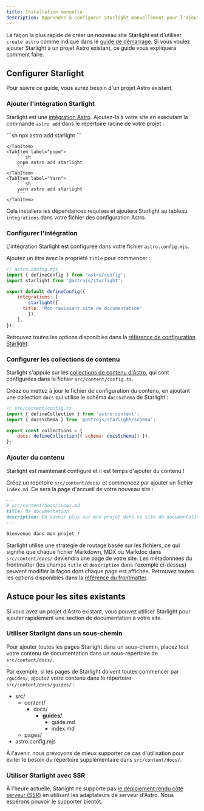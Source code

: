 ```yaml
---
title: Installation manuelle
description: Apprendre à configurer Starlight manuellement pour l'ajouter à un projet Astro existant.
---
```



La façon la plus rapide de créer un nouveau site Starlight est d'utiliser `create astro` comme indiqué dans le [guide de démarrage](/fr/getting-started/#creating-a-new-project).
Si vous voulez ajouter Starlight à un projet Astro existant, ce guide vous expliquera comment faire.

## Configurer Starlight

Pour suivre ce guide, vous aurez besoin d'un projet Astro existant.

### Ajouter l'intégration Starlight

Starlight est une [intégration Astro](https://docs.astro.build/fr/guides/integrations-guide/). Ajoutez-la à votre site en exécutant la commande `astro add` dans le répertoire racine de votre projet :

<Tabs>
    <TabItem label="npm">
        ```sh
        npx astro add starlight
        ```

    </TabItem>
    <TabItem label="pnpm">
        ```sh
        pnpm astro add starlight
        ```
    </TabItem>
    <TabItem label="Yarn">
        ```sh
        yarn astro add starlight
        ```
    </TabItem>

</Tabs>

Cela installera les dépendances requises et ajoutera Starlight au tableau `integrations` dans votre fichier des configuration Astro.

### Configurer l'intégration

L'intégration Starlight est configurée dans votre fichier `astro.config.mjs`.

Ajoutez un titre avec la propriété `title` pour commencer :

```js {7-9}
// astro.config.mjs
import { defineConfig } from 'astro/config';
import starlight from '@astrojs/starlight';

export default defineConfig({
	integrations: [
		starlight({
      title: 'Mon ravissant site de documentation'
		}),
	],
});
```

Retrouvez toutes les options disponibles dans la [référence de configuration Starlight](/fr/reference/configuration/).

### Configurer les collections de contenu

Starlight s'appuie sur les [collections de contenu d'Astro](https://docs.astro.build/fr/guides/content-collections/), qui sont configurées dans le fichier `src/content/config.ts`.

Créez ou mettez à jour le fichier de configuration du contenu, en ajoutant une collection `docs` qui utilise le schéma `docsSchema` de Starlight :


```js ins={3,6}
// src/content/config.ts
import { defineCollection } from 'astro:content';
import { docsSchema } from '@astrojs/starlight/schema';

export const collections = {
	docs: defineCollection({ schema: docsSchema() }),
};
```

### Ajouter du contenu

Starlight est maintenant configuré et il est temps d'ajouter du contenu !

Créez un repetoire `src/content/docs/` et commencez par ajouter un fichier `index.md`.
Ce sera la page d'accueil de votre nouveau site :

```md
---
# src/content/docs/index.md
title: Ma documentation
description: En savoir plus sur mon projet dans ce site de documentation construit avec Starlight.
---

Bienvenue dans mon projet !
```

Starlight utilise une stratégie de routage basée sur les fichiers, ce qui signifie que chaque fichier Markdown, MDX ou Markdoc dans `src/content/docs/` deviendra une page de votre site. Les métadonnées du frontmatter (les champs `title` et `description` dans l'exemple ci-dessus) peuvent modifier la façon dont chaque page est affichée.
Retrouvez toutes les options disponibles dans la [référence du frontmatter](/fr/reference/frontmatter/).

## Astuce pour les sites existants

Si vous avez un projet d'Astro existant, vous pouvez utiliser Starlight pour ajouter rapidement une section de documentation à votre site.

### Utiliser Starlight dans un sous-chemin

Pour ajouter toutes les pages Starlight dans un sous-chemin, placez tout votre contenu de documentation dans un sous-répertoire de `src/content/docs/`.

Par exemple, si les pages de Starlight doivent toutes commencer par `/guides/`, ajoutez votre contenu dans le répertoire `src/content/docs/guides/` :


<FileTree>

- src/
  - content/
    - docs/
      - **guides/**
        - guide.md
        - index.md
  - pages/
- astro.config.mjs

</FileTree>

À l'avenir, nous prévoyons de mieux supporter ce cas d'utilisation pour éviter le besoin du répertoire supplémentaire dans `src/content/docs/`.

### Utiliser Starlight avec SSR

À l'heure actuelle, Starlight ne supporte pas [le déploiement rendu côté serveur (SSR)](https://docs.astro.build/fr/guides/server-side-rendering/) en utilisant les adaptateurs de serveur d'Astro. Nous espérons pouvoir le supporter bientôt.
